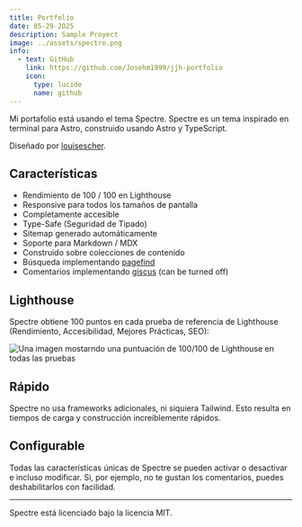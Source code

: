 ---
title: Portfolio
date: 05-29-2025
description: Sample Proyect
image: ../assets/spectre.png
info:
  - text: GitHub
    link: https://github.com/Josehm1999/jjh-portfolio
    icon:
      type: lucide
      name: github
---

Mi portafolio está usando el tema Spectre. Spectre es un tema inspirado en terminal para Astro, construido usando Astro y TypeScript.

Diseñado por [louisescher](https://github.com/louisescher/spectre).

## Características

- Rendimiento de 100 / 100 en Lighthouse
- Responsive para todos los tamaños de pantalla
- Completamente accesible
- Type-Safe (Seguridad de Tipado)
- Sitemap generado automáticamente
- Soporte para Markdown / MDX 
- Construido sobre colecciones de contenido
- Búsqueda implementando [pagefind](https://pagefind.app)
- Comentarios implementando [giscus](https://giscus.app) (can be turned off)

## Lighthouse

Spectre obtiene 100 puntos en cada prueba de referencia de Lighthouse (Rendimiento, Accesibilidad, Mejores Prácticas, SEO):

![Una imagen mostarndo una puntuación de 100/100 de Lighthouse en todas las pruebas](/img/lighthouse.png)

## Rápido

Spectre no usa frameworks adicionales, ni siquiera Tailwind. Esto resulta en tiempos de carga y construcción increíblemente rápidos.

## Configurable

Todas las características únicas de Spectre se pueden activar o desactivar e incluso modificar. Si, por ejemplo, no te gustan los comentarios, puedes deshabilitarlos con facilidad.

---

Spectre está licenciado bajo la licencia MIT.

